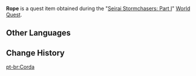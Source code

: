 {{Item Infobox
|id           = 101573
|image        = Item Ropes.png
|type         = Quest Items
|source1      = Obtained during [[Seirai Stormchasers: Part I]]
|description  = Rope obtained from the [[Treasure Hoarders]] camp. Can be used for repairs.
}}
'''Rope''' is a quest item obtained during the "[[Seirai Stormchasers: Part I]]" [[World Quest]].

==Other Languages==
{{Other Languages|default_hidden = 1
|en      = Rope
|zhs     = 绳子
|zhs_rm  = Shéngzi
|zht     = 繩子
|zht_rm  = Shéngzi
|ja      = ロープ
|ja_rm   = Roopu
|ko      = 밧줄
|ko_rm   = Batjul
|es      = Cuerda
|fr      = Corde
|ru      = Верёвка
|th      = เชือก
|th_rm   = Chueak
|vi      = Dây Thừng
|de      = Seil
|id      = Tali
|pt      = Corda
}}

==Change History==
{{Change History|2.1}}

[[pt-br:Corda]]